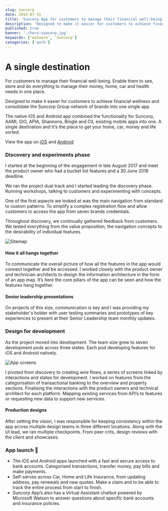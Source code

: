 ```yaml
---
slug: suncorp
date: 2019-07-31
title: 'Suncorp App for customers to manage their financial well-being. Enable them to see, store and do everything to manage their money, home, car and health needs in one place.'
description: 'Designed to make it easier for customers to achieve financial wellness and consolidate the Suncorp Group network of brands into one single app.'
published: true
banner: './hero-suncorp.jpg'
keywords: [‘outware’, ‘Suncorp’]
categories: ['work']
---
```


# A single destination

For customers to manage their financial well-being. Enable them to see, store and do everything to manage their money, home, car and health needs in one place.

Designed to make it easier for customers to achieve financial wellness and consolidate the Suncorp Group network of brands into one single app.

The native iOS and Android app combined the functionality for Suncorp, AAMI, GIO, APIA, Shannons, Bingle and CIL existing mobile apps into one. A single destination and tt’s the place to get your home, car, money and life sorted.

View the app on [iOS](https://apps.apple.com/au/app/suncorp-app/id1383025759) and [Android](https://play.google.com/store/apps/details?id=au.com.suncorp.marketplace&hl=en_AU&gl=US)

<Vimeo vimeoId="285677207" />

### Discovery and experiments phase

I started at the beginning of the engagement in late August 2017 and meet the product owner who had a bucket list features and a 30 June 2018 deadline.

We ran the project dual track and I started leading the discovery phase. Running workshops, talking to customers and experimenting with concepts.

One of the first aspects we looked at was the main navigation from standard to custom patterns. To simplify a complex registration flow and allow customers to access the app from seven brands credentials.

Throughout discovery, we continually gathered feedback from customers. We tested everything from the value proposition, the navigation concepts to the desirability of individual features.


![Sitemap](../assets/img-small-appmap.jpg)

#### How it all hangs together
To communicate the overall picture of how all the features in the app would connect together and be accessed. I worked closely with the product owner and technician architects to design the information architecture in the form of an app map. It’s here the core pillars of the app can be seen and how the features hang together.
    
#### Senior leadership presentations
On projects of this size, communication is key and I was providing my stakeholder's holder with user testing summaries and prototypes of key experiences to present at their Senior Leadership team monthly updates.

### Design for development
As the project moved into development. The team size grew to seven development pods across three states. Each pod developing features for iOS and Android natively.

![App screens](../assets/img-large-suncorp.jpg)

I pivoted from discovery to creating wire flows, a series of screens linked by interactions and states for development. I worked on features from the categorisation of transactional banking to the overview and property sections. Finalising the interactions  with the product owners and technical architect for each platform. Mapping existing services from API’s to features or requesting new data to support new services.

#### Production designs
After setting the vision, I was responsible for keeping consistency within the app across multiple design teams in three different locations. Along with the UI lead, we ran multiple checkpoints. From peer crits, design reviews with the client and showcases.

### App launch 🚀
- The iOS and Android apps launched with a fast and secure access to bank accounts. Categorised transactions, transfer money, pay bills and make payments.
- Self-serves across Car, Home and Life Insurance, from updating address, pay renewals and new quotes. Make a claim and to be able to track the entire process from start to finish.
- Suncorp App’s also has a Virtual Assistant chatbot powered by Microsoft Watson to answer questions about specific bank accounts and insurance policies.